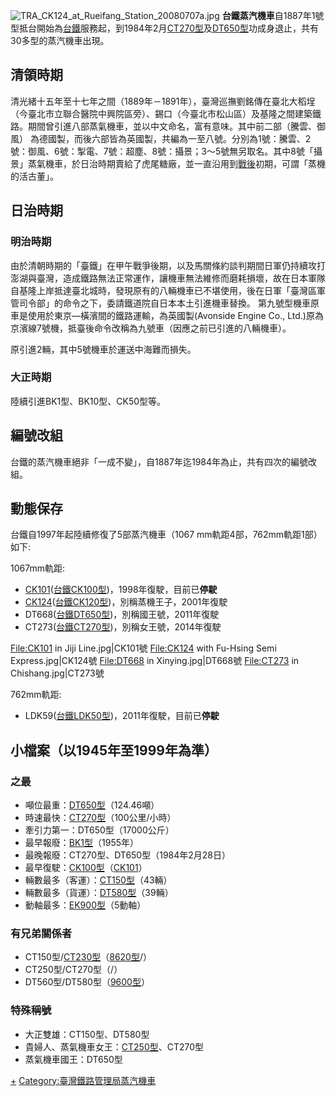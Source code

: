 [[File:TRA_CK124_at_Rueifang_Station_20080707a.jpg|thumb]]
'''台鐵蒸汽機車'''自1887年1號型抵台開始為[[台鐵|台鐵]]服務起，到1984年2月[[台鐵CT270型蒸汽機車|CT270型]]及[[台鐵DT650型蒸汽機車|DT650型]]功成身退止，共有30多型的蒸汽機車出現。

== 清領時期 ==

清光緒十五年至十七年之間（1889年－1891年），臺灣巡撫劉銘傳在臺北大稻埕（今臺北市立聯合醫院中興院區旁）、錫口（今臺北市松山區）及基隆之間建築鐵路。期間曾引進八部蒸氣機車，並以中文命名，富有意味。其中前二部（騰雲、御風）
為德國{{tsl|en|Lokomotivbau Hohenzollern|Hohenzollern Aktiengesellschaft für Lokomotivbau}}製，而後六部皆為英國{{tsl|en|Hawthorn Leslie and Company|Hawthorn Leslie & Co.}}製，共編為一至八號。分別為1號：騰雲、2號：御風、6號：掣電、7號：超塵、8號：攝景；3～5號無另取名。其中8號「攝景」蒸氣機車，於日治時期賣給了虎尾糖廠，並一直沿用到[[臺灣戰後時期|戰後]]初期，可謂「蒸機的活古董」。

== 日治時期 ==
=== 明治時期 ===

由於清朝時期的「臺鐵」在甲午戰爭後期，以及馬關條約談判期間日軍仍持續攻打澎湖與臺灣，造成鐵路無法正常運作，讓機車無法維修而磨耗損壞，故在日本軍隊自基隆上岸抵達臺北城時，發現原有的八輛機車已不堪使用，後在日軍「臺灣區軍管司令部」的命令之下，委請鐵道院自日本本土引進機車替換。
第九號型機車原車是使用於東京—橫濱間的鐵路運輸，為英國製(Avonside Engine Co., Ltd.)原為京濱線7號機，抵臺後命令改稱為九號車（因應之前已引進的八輛機車）。

原引進2輛，其中5號機車於運送中海難而損失。

=== 大正時期 ===

陸續引進BK1型、BK10型、CK50型等。

== 編號改組 ==
{{main|台鐵蒸汽機車編號演變}}
台鐵的蒸汽機車絕非「一成不變」，自1887年迄1984年為止，共有四次的編號改組。

== 動態保存 ==
台鐵自1997年起陸續修復了5部蒸汽機車（1067 mm軌距4部，762mm軌距1部）如下:

1067mm軌距:
*[[台鐵CK101號蒸汽機車|CK101]]([[台鐵CK100型蒸汽機車|台鐵CK100型]])，1998年復駛，目前已'''停駛'''
*[[台鐵CK124號蒸汽機車|CK124]]([[台鐵CK120型蒸汽機車|台鐵CK120型]])，別稱蒸機王子，2001年復駛
*DT668([[台鐵DT650型蒸汽機車|台鐵DT650型]])，別稱國王號，2011年復駛
*CT273([[台鐵CT270型蒸汽機車|台鐵CT270型]])，別稱女王號，2014年復駛

<gallery>
File:CK101 in Jiji Line.jpg|CK101號
File:CK124 with Fu-Hsing Semi Express.jpg|CK124號
File:DT668 in Xinying.jpg|DT668號
File:CT273 in Chishang.jpg|CT273號
</gallery>

762mm軌距:
*LDK59([[台鐵LDK50型蒸汽機車|台鐵LDK50型]])，2011年復駛，目前已'''停駛'''

== 小檔案（以1945年至1999年為準） ==

=== 之最 ===
*噸位最重：[[台鐵DT650型蒸汽機車|DT650型]]（124.46噸）
*時速最快：[[台鐵CT270型蒸汽機車|CT270型]]（100公里/小時）
*牽引力第一：DT650型（17000公斤）
*最早報廢：[[台鐵14號型蒸汽機車|BK1型]]（1955年）
*最晚報廢：CT270型、DT650型（1984年2月28日）
*最早復駛：[[台鐵CK100型蒸汽機車|CK100型]]（[[CK101|CK101]]）
*輛數最多（客運）：[[台鐵CT150型蒸汽機車|CT150型]]（43輛）
*輛數最多（貨運）：[[台鐵DT580型蒸汽機車|DT580型]]（39輛）
*動軸最多：[[台鐵EK900型蒸汽機車|EK900型]]（5動軸）

=== 有兄弟關係者 ===
*CT150型/[[台鐵CT230型蒸汽機車|CT230型]]（[[日本国铁8620型蒸汽机车|8620型]]/{{tsl|ja|国鉄C50形蒸気機関車|日本國鐵C50型蒸汽機車|C50型}}）
*CT250型/CT270型（{{tsl|ja|国鉄C55形蒸気機関車|日本國鐵C55型蒸汽機車|C55型}}/{{tsl|ja|国鉄C57形蒸気機関車|日本國鐵C57型蒸汽機車|C57型}}）
*DT560型/DT580型（[[日本國鐵9600型蒸汽機車|9600型]]）

=== 特殊稱號 ===
*大正雙雄：CT150型、DT580型
*貴婦人、蒸氣機車女王：[[台鐵CT250型蒸汽機車|CT250型]]、CT270型
*蒸氣機車國王：DT650型

{{台鐵車輛}}
{{臺灣鐵路管理局蒸汽機車}}

[[Category:臺灣鐵路管理局車輛|+]]
[[Category:臺灣鐵路管理局蒸汽機車|Category:臺灣鐵路管理局蒸汽機車]]
